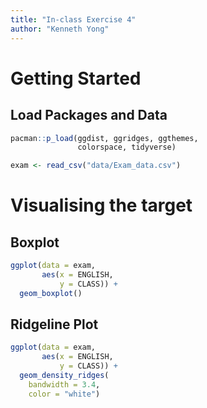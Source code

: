 ```yaml
---
title: "In-class Exercise 4"
author: "Kenneth Yong"
---
```

# Getting Started 

## Load Packages and Data

```r
pacman::p_load(ggdist, ggridges, ggthemes,
               colorspace, tidyverse)
```

```r
exam <- read_csv("data/Exam_data.csv")
```

# Visualising the target

## Boxplot

```r
ggplot(data = exam,
       aes(x = ENGLISH,
           y = CLASS)) +
  geom_boxplot()
```

## Ridgeline Plot

```r
ggplot(data = exam,
       aes(x = ENGLISH,
           y = CLASS)) +
  geom_density_ridges(
    bandwidth = 3.4,
    color = "white")
```